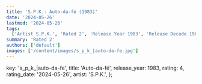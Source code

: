 ```yaml
---
title: 'S.P.K.: Auto-da-fé (1983)'
date: '2024-05-26'
lastmod: '2024-05-26'
tags:
  ['Artist S.P.K.', 'Rated 2', 'Release Year 1983', 'Release Decade 1980']
summary: 'Rated 2'
authors: ['default']
images: ['/content/images/s_p_k_|auto-da-fe.jpg']
---
```


  key: 's_p_k_|auto-da-fe',
  title: 'Auto-da-fé',
  release_year: 1983,
  rating: 4,
  rating_date: '2024-05-26',
  artist: 'S.P.K.',
};

<MusicRating data={data} />
